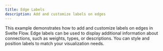 ```yaml
---
title: Edge Labels
description: Add and customize labels on edges
---
```


This example demonstrates how to add and customize labels on edges in Svelte Flow. Edge labels can be used to display additional information about connections, such as weights, types, or descriptions. You can style and position labels to match your visualization needs.

<RemoteCodeViewer route="examples/edges/edge-labels" framework="svelte" />

